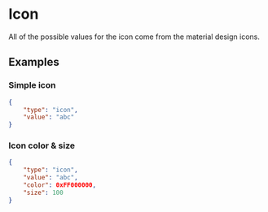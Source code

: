 
# Icon

All of the possible values for the icon come from the material design icons.

## Examples

### Simple icon

```json
{
    "type": "icon",
    "value": "abc"
}
```

### Icon color & size

```json
{
    "type": "icon",
    "value": "abc",
    "color": 0xFF000000,
    "size": 100
}
```

<PropertyTable schema={iconSchema}/>